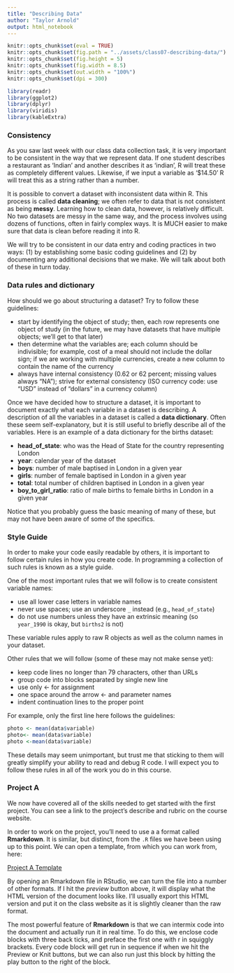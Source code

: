 ```yaml
---
title: "Describing Data"
author: "Taylor Arnold"
output: html_notebook
---
```


```r
knitr::opts_chunk$set(eval = TRUE)
knitr::opts_chunk$set(fig.path = "../assets/class07-describing-data/")
knitr::opts_chunk$set(fig.height = 5)
knitr::opts_chunk$set(fig.width = 8.5)
knitr::opts_chunk$set(out.width = "100%")
knitr::opts_chunk$set(dpi = 300)
```

```r
library(readr)
library(ggplot2)
library(dplyr)
library(viridis)
library(kableExtra)
```

### Consistency

As you saw last week with our class data collection task, it is very important
to be consistent in the way that we represent data. If one student describes
a restaurant as 'Indian' and another describes it as 'indian', R will treat
these as completely different values. Likewise, if we input a variable as
'$14.50' R will treat this as a string rather than a number.

It is possible to convert a dataset with inconsistent data within R. This
process is called **data cleaning**; we often refer to data that is not
consistent as being **messy**. Learning how to clean data, however, is
relatively difficult. No two datasets are messy in the same way, and the
process involves using dozens of functions, often in fairly complex ways. It
is MUCH easier to make sure that data is clean before reading it into R.

We will try to be consistent in our data entry and coding practices in two
ways: (1) by establishing some basic coding guidelines and (2) by documenting
any additional decisions that we make. We will talk about both of these in
turn today.

### Data rules and dictionary

How should we go about structuring a dataset? Try to follow these guidelines:

- start by identifying the object of study; then, each row represents one
object of study (in the future, we may have datasets that have multiple
objects; we'll get to that later)
- then determine what the variables are; each column should be indivisible;
for example, cost of a meal should not include the dollar sign; if we are
working with multiple currencies, create a new column to contain the name of
the currency
- always have internal consistency (0.62 or 62 percent; missing values always
"NA"); strive for external consistency (ISO currency code: use "USD" instead
of "dollars" in a currency column)

Once we have decided how to structure a dataset, it is
important to document exactly what each
variable in a dataset is describing. A description of all the
variables in a dataset is called a **data dictionary**. Often
these seem self-explanatory, but it is still useful to briefly
describe all of the variables. Here is an example of a data
dictionary for the births dataset:

- **head_of_state**: who was the Head of State for the country
representing London
- **year**: calendar year of the dataset
- **boys**: number of male baptised in London in a given year
- **girls**: number of female baptised in London in a given year
- **total**: total number of children baptised in London in a given year
- **boy_to_girl_ratio**: ratio of male births to female births
in London in a given year

Notice that you probably guess the basic meaning of many of these,
but may not have been aware of some of the specifics.

### Style Guide

In order to make your code easily readable by others, it is
important to follow certain rules in how you create code. In
programming a collection of such rules is known as a style
guide.

One of the most important rules that we will follow is to
create consistent variable names:

- use all lower case letters in variable names
- never use spaces; use an underscore `_` instead (e.g., `head_of_state`)
- do not use numbers unless they have an extrinsic meaning (so `year_1990`
is okay, but `births2` is not)

These variable rules apply to raw R objects as well as the column names in
your dataset.

Other rules that we will follow (some of these may not make sense
yet):

- keep code lines no longer than 79 characters, other than URLs
- group code into blocks separated by single new line
- use only <- for assignment
- one space around the arrow <- and parameter names
- indent continuation lines to the proper point

For example, only the first line here follows the guidelines:

```r
photo <- mean(data$variable)
photo<- mean(data$variable)
photo <-mean(data$variable)
```

These details may seem unimportant, but trust me that sticking to
them will greatly simplify your ability to read and debug R code.
I will expect you to follow these rules in all of the work you
do in this course.

### Project A

We now have covered all of the skills needed to get started with the first
project. You can see a link to the project's describe and rubric on the course
website.

In order to work on the project, you'll need to use a a format called
**Rmarkdown**. It is similar, but distinct, from the `.R` files we
have been using up to this point. We can open a template, from which you can
work from, here:

[Project A Template](https://raw.githubusercontent.com/statsmaths/stat209/master/projects/project-a.Rmd)

By opening an Rmarkdown file in RStudio, we can turn the file
into a number of other formats. If I hit the *preview* button above, it will
display what the HTML version of the document looks like. I'll usually
export this HTML version and put it on the class website
as it is slightly cleaner than the raw format.

The most powerful feature of **Rmarkdown** is that we can
intermix code into the document and actually run it in real
time. To do this, we enclose code blocks with three back ticks,
and preface the first one with r in squiggly brackets. Every
code block will get run in sequence if when we hit the Preview
or Knit buttons, but we can also run just this block by hitting
the play button to the right of the block.



